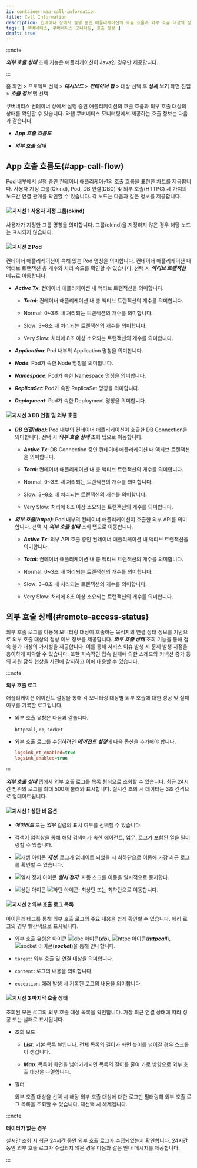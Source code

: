 ```yaml
---
id: container-map-call-information
title: Call Information
description: 컨테이너 상에서 실행 중인 애플리케이션의 호출 흐름과 외부 호출 대상의 상태를 확인할 수 있습니다.
tags: [ 쿠버네티스, 쿠버네티스 모니터링, 호출 정보 ]
draft: true
---
```


:::note 

***외부 호출 상태*** 조회 기능은 애플리케이션이 Java인 경우만 제공합니다.

:::

홈 화면 > 프로젝트 선택 > ***대시보드*** > ***컨테이너 맵*** > 대상 선택 후 **상세 보기** 화면 진입 > ***호출 정보*** 탭 선택

쿠버네티스 컨테이너 상에서 실행 중인 애플리케이션의 호출 흐름과 외부 호출 대상의 상태를 확인할 수 있습니다. 와탭 쿠버네티스 모니터링에서 제공하는 호출 정보는 다음과 같습니다. 

* ***App 호출 흐름도***

* ***외부 호출 상태***

## App 호출 흐름도{#app-call-flow}

<ImgLang img='k8s-container-map-call-info-app.png' desc='App 호출 흐름도' />

Pod 내부에서 실행 중인 컨테이너 애플리케이션의 호출 흐름을 표현한 차트를 제공합니다. 사용자 지정 그룹(Okind), Pod, DB 연결(DBC) 및 외부 호출(HTTPC) 세 가지의 노드간 연결 관계를 확인할 수 있습니다. 각 노드는 다음과 같은 정보를 제공합니다. 

#### ![지시선 1](/img/number-01.png) 사용자 지정 그룹(okind)

사용자가 지정한 그룹 명칭을 의미합니다. 그룹(okind)을 지정하지 않은 경우 해당 노드는 표시되지 않습니다.

#### ![지시선 2](/img/number-02.png) Pod 

컨테이너 애플리케이션이 속해 있는 Pod 명칭을 의미합니다. 컨테이너 애플리케이션 내 액티브 트랜잭션 총 개수와 처리 속도를 확인할 수 있습니다. 선택 시 ***액티브 트랜잭션*** 메뉴로 이동합니다.

* ***Active Tx***: 컨테이너 애플리케이션 내 액티브 트랜잭션을 의미합니다. 

  * ***Total***: 컨테이너 애플리케이션 내 총 액티브 트랜잭션의 개수를 의미합니다.

  * <span class='normal'>Normal</span>: 0~3초 내 처리되는 트랜잭션의 개수를 의미합니다.

  * <span class='slow'>Slow</span>: 3~8초 내 처리되는 트랜잭션의 개수를 의미합니다.

  * <span class='vslow'>Very Slow</span>: 처리에 8초 이상 소요되는 트랜잭션의 개수를 의미합니다.

* ***Application***: Pod 내부의 Application 명칭을 의미합니다. 

* ***Node***: Pod가 속한 Node 명칭을 의미합니다. 

* ***Namespace***: Pod가 속한 Namespace 명칭을 의미합니다. 

* ***ReplicaSet***: Pod가 속한 ReplicaSet 명칭을 의미합니다. 

* ***Deployment***: Pod가 속한 Deployment 명칭을 의미합니다.  

#### ![지시선 3](/img/number-03.png) DB 연결 및 외부 호출

* ***DB 연결(dbc)***: Pod 내부의 컨테이너 애플리케이션이 호출한 DB Connection을 의미합니다. 선택 시 ***외부 호출 상태*** 조회 탭으로 이동합니다.

  * ***Active Tx***: DB Connection 중인 컨테이너 애플리케이션 내 액티브 트랜잭션을 의미합니다. 

  * ***Total***: 컨테이너 애플리케이션 내 총 액티브 트랜잭션의 개수를 의미합니다.

  * <span class='normal'>Normal</span>: 0~3초 내 처리되는 트랜잭션의 개수를 의미합니다.

  * <span class='slow'>Slow</span>: 3~8초 내 처리되는 트랜잭션의 개수를 의미합니다.

  * <span class='vslow'>Very Slow</span>: 처리에 8초 이상 소요되는 트랜잭션의 개수를 의미합니다.

* ***외부 호출(httpc)***: Pod 내부의 컨테이너 애플리케이션이 호출한 외부 API를 의미합니다. 선택 시 ***외부 호출 상태*** 조회 탭으로 이동합니다. 

  * ***Active Tx***: 외부 API 호출 중인 컨테이너 애플리케이션 내 액티브 트랜잭션을 의미합니다. 

  * ***Total***: 컨테이너 애플리케이션 내 총 액티브 트랜잭션의 개수를 의미합니다.

  * <span class='normal'>Normal</span>: 0~3초 내 처리되는 트랜잭션의 개수를 의미합니다.

  * <span class='slow'>Slow</span>: 3~8초 내 처리되는 트랜잭션의 개수를 의미합니다.

  * <span class='vslow'>Very Slow</span>: 처리에 8초 이상 소요되는 트랜잭션의 개수를 의미합니다.

## 외부 호출 상태{#remote-access-status}

외부 호출 로그를 이용해 모니터링 대상이 호출하는 목적지의 연결 상태 정보를 기반으로 외부 호출 대상의 정상 여부 정보를 제공합니다. ***외부 호출 상태*** 조회 기능을 통해 접속 불가 대상의 가시성을 제공합니다. 이를 통해 서비스 이슈 발생 시 문제 발생 지점을 용이하게 파악할 수 있습니다. 또한 지속적인 접속 실패에 의한 스레드와 커넥션 증가 등의 자원 잠식 현상을 사전에 감지하고 이에 대응할 수 있습니다.

:::note

**외부 호출 로그**

애플리케이션 에이전트 설정을 통해 각 모니터링 대상별 외부 호출에 대한 성공 및 실패 여부를 기록한 로그입니다. 

* 외부 호출 유형은 다음과 같습니다.

  `httpcall`, `db`, `socket` 

* 외부 호출 로그를 수집하려면 ***에이전트 설정***에 다음 옵션을 추가해야 합니다.

  ```ini 
  logsink_rt_enabled=true
  logsink_enabled=true
  ```

::: 

<ImgLang img='k8s-container-map-call-info-remote.png' desc='외부 호출 로그' />

***외부 호출 상태*** 탭에서 외부 호출 로그를 목록 형식으로 조회할 수 있습니다. 최근 24시간 범위의 로그를 최대 500개 불러와 표시합니다. 실시간 조회 시 데이터는 3초 간격으로 업데이트됩니다. 

#### ![지시선 1](/img/number-01.png) 상단 바 옵션 

* ***에이전트*** 또는 ***업무*** 컬럼의 표시 여부를 선택할 수 있습니다.

* 검색어 입력창을 통해 해당 검색어가 속한 에이전트, 업무, 로그가 포함된 열을 필터링할 수 있습니다.

* ![재생 아이콘](/img/ic-caret-right.svg) ***재생***: 로그가 업데이트 되었을 시 최하단으로 이동해 가장 최근 로그를 확인할 수 있습니다.

* ![일시 정지 아이콘](/img/ico-pause.svg) ***일시 정지***: 자동 스크롤 이동을 일시적으로 중지합다.

* ![상단 아이콘](/img/ic-caret-up.svg) ![하단 아이콘](/img/ic-caret-down.svg): 최상단 또는 최하단으로 이동합니다.

#### ![지시선 2](/img/number-02.png) 외부 호출 로그 목록

아이콘과 태그를 통해 외부 호출 로그의 주요 내용을 쉽게 확인할 수 있습니다. 에러 로그의 경우 <span class='vslow'>빨간색</span>으로 표시됩니다.

* 외부 호출 유형은 아이콘 ![dbc 아이콘](/img/ic-db.svg)(***db***), ![httpc 아이콘](/img/ic-network-filled.svg)(***httpcall***), ![socket 아이콘](/img/ic-branches.svg)(***socket***)을 통해 안내합니다.

* `target`: 외부 호출 및 연결 대상을 의미합니다. 

* `content`: 로그의 내용을 의미합니다. 

* `exception`: 에러 발생 시 기록된 로그의 내용을 의미합니다.

#### ![지시선 3](/img/number-03.png) 마지막 호출 상태

조회된 모든 로그의 외부 호출 대상 목록을 확인합니다. 가장 최근 연결 상태에 따라 <span class='vslow'>성공</span> 또는 <span class='mstop'>실패</span>로 표시됩니다. 

* 조회 모드

  * ***List***: 기본 목록 뷰입니다. 전체 목록의 길이가 화면 높이를 넘어갈 경우 스크롤이 생깁니다.

  * ***Map***: 목록이 화면을 넘어가게되면 목록의 길이를 줄여 가로 방향으로 외부 호출 대상을 나열합니다.

* 필터

  외부 호출 대상을 선택 시 해당 외부 호출 대상에 대한 로그만 필터링해 외부 호출 로그 목록을 조회할 수 있습니다. 재선택 시 해제됩니다.


:::note

**데이터가 없는 경우**

실시간 조회 시 최근 24시간 동안 외부 호출 로그가 수집되었는지 확인합니다. 24시간 동안 외부 호출 로그가 수집되지 않은 경우 다음과 같은 안내 메시지를 제공합니다.

<ImgLang img='k8s-container-map-call-info-remote-none.png' desc='데이터 미수집' />

:::

<!-- 

* ![일시 정지 아이콘](/img/ic-s-pause.svg) 일시 정지

-->